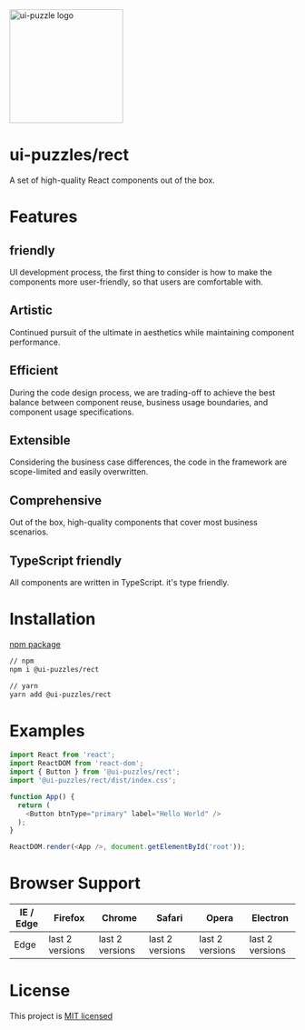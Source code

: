 
<Meta title="Welcome" />

<div style={{ textAlign: 'center' }}>
  <a href="https://ui-puzzles.github.io/rect/?path=/docs/welcome--page" target="_blank">
    <img alt="ui-puzzle logo" width="200" src="https://static-images-1305792369.cos.ap-shanghai.myqcloud.com/puzzle-logo.svg"/>
  </a>
</div>

<div style={{ textAlign: 'center', marginTop: 16 }}>
  <h1>ui-puzzles/rect</h1>
</div>

<div style={{ textAlign: 'center' }}>

A set of high-quality React components out of the box.

</div>

# Features

## friendly

UI development process, the first thing to consider is how to make the components more user-friendly, so that users are comfortable with.

## Artistic

Continued pursuit of the ultimate in aesthetics while maintaining component performance.

## Efficient

During the code design process, we are trading-off to achieve the best balance between component reuse, business usage boundaries, and component usage specifications.

## Extensible

Considering the business case differences, the code in the framework are scope-limited and easily overwritten.

## Comprehensive

Out of the box, high-quality components that cover most business scenarios.

## TypeScript friendly

All components are written in TypeScript. it's type friendly.


# Installation

[npm package](https://www.npmjs.com/package/@ui-puzzles/rect)

```sh
// npm
npm i @ui-puzzles/rect

// yarn
yarn add @ui-puzzles/rect
```

# Examples

```typescript
import React from 'react';
import ReactDOM from 'react-dom';
import { Button } from '@ui-puzzles/rect';
import '@ui-puzzles/rect/dist/index.css';

function App() {
  return (
    <Button btnType="primary" label="Hello World" />
  );
}

ReactDOM.render(<App />, document.getElementById('root'));
```


# Browser Support

| IE / Edge | Firefox | Chrome | Safari | Opera | Electron |
| --------- | --------- | --------- | --------- | --------- | --------- |
| Edge| last 2 versions| last 2 versions| last 2 versions| last 2 versions| last 2 versions

# License

This project is [MIT licensed](./LICENSE)